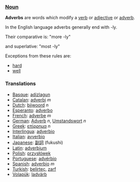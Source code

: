 ===[[Noun]]===

'''Adverbs''' are words which modify a [[verb]] or [[adjective]] or [[adverb]].

In the English language adverbs generally end with -ly.

Their comparative is: "more -ly"

and superlative: "most -ly"

Exceptions from these rules are:

*[[hard]]
*[[well]]


===Translations===
*[[Basque]]: [[adizlagun]]
*[[Catalan]]: [[adverbi]] ''m''
*[[Dutch]]: [[bijwoord]] ''n''
*[[Esperanto]]: [[adverbo]]
*[[French]]: [[adverbe]] ''m''
*[[German]]: [[Adverb]] ''n'', [[Umstandswort]] ''n''
*[[Greek]]: [[επίρρημα]] ''n''
*[[Interlingua]]: [[adverbio]]
*[[Italian]]: [[avverbio]]
*[[Japanese]]: [[副詞]] (fukushi)
*[[Latin]]: [[adverbium]]
*[[Polish]]: [[przysłówek]]
*[[Portuguese]]:  [[advérbio]]
*[[Spanish]]: [[adverbio]] ''m''
*[[Turkish]]: [[belirteç]], [[zarf]]
*[[Volapük]]: [[ladvärb]]